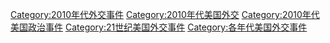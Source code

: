 [[Category:2010年代外交事件|Category:2010年代外交事件]]
[[Category:2010年代美国外交|Category:2010年代美国外交]]
[[Category:2010年代美国政治事件|Category:2010年代美国政治事件]]
[[Category:21世纪美国外交事件|Category:21世纪美国外交事件]]
[[Category:各年代美国外交事件|Category:各年代美国外交事件]]